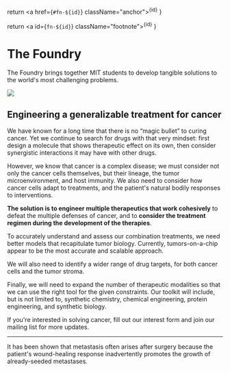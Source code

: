   return <a href={`#fn-${id}`} className="anchor"><sup>{id}</sup></a>
}

  return <a id={`fn-${id}`} className="footnote"><sup>{id}</sup></a>
}

# The Foundry

The Foundry brings together MIT students to develop tangible solutions to the world's most challenging problems.

![](./foundry.jpeg)

## Engineering a generalizable treatment for cancer

We have known for a long time that there is no &ldquo;magic bullet&rdquo; to curing cancer. Yet we continue to search for drugs with that very mindset: first design a molecule that shows therapeutic effect on its own, then consider synergistic interactions it may have with other drugs.

However, we know that cancer is a complex disease; we must consider not only the cancer cells themselves, but their lineage, the tumor microenvironment, and host immunity. We also need to consider how cancer cells adapt to treatments, and the patient's natural bodily responses to interventions.<Ref id="2"/>

**The solution is to engineer multiple therapeutics that work cohesively** to defeat the multiple defenses of cancer, and to **consider the treatment regimen during the development of the therapies**.

To accurately understand and assess our combination treatments, we need better models that recapitulate tumor biology. Currently, tumors-on-a-chip appear to be the most accurate and scalable approach.

We will also need to identify a wider range of drug targets, for both cancer cells and the tumor stroma. 

Finally, we will need to expand the number of therapeutic modalities so that we can use the right tool for the given constraints. Our toolkit will include, but is not limited to, synthetic chemistry, chemical engineering, protein engineering, and synthetic biology.

If you're interested in solving cancer, fill out our interest form and join our mailing list for more updates.

---

<Footnote id="1" />
<Footnote id="2" /> It has been shown that metastasis often arises after surgery because the patient's wound-healing response inadvertently promotes the growth of already-seeded metastases.
